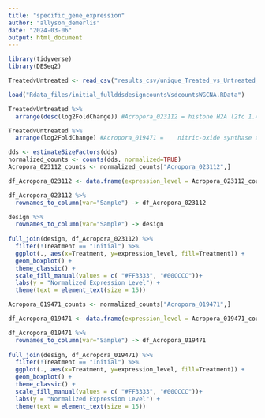 ```yaml
---
title: "specific_gene_expression"
author: "allyson_demerlis"
date: "2024-03-06"
output: html_document
---
```


```r
library(tidyverse)
library(DESeq2)

TreatedvUntreated <- read_csv("results_csv/unique_Treated_vs_Untreated_annotated_KOG.csv")

load("Rdata_files/initial_fullddsdesigncountsVsdcountsWGCNA.RData")
```


```r
TreatedvUntreated %>% 
  arrange(desc(log2FoldChange)) #Acropora_023112 = histone H2A l2fc 1.48 

TreatedvUntreated %>% 
  arrange(log2FoldChange) #Acropora_019471 = 	nitric-oxide synthase activity l2fc -2.052
``` 

```r
dds <- estimateSizeFactors(dds)
normalized_counts <- counts(dds, normalized=TRUE)
Acropora_023112_counts <- normalized_counts["Acropora_023112",]

df_Acropora_023112 <- data.frame(expression_level = Acropora_023112_counts)

df_Acropora_023112 %>% 
  rownames_to_column(var="Sample") -> df_Acropora_023112

design %>% 
  rownames_to_column(var="Sample") -> design
  
full_join(design, df_Acropora_023112) %>% 
  filter(!Treatment == "Initial") %>% 
  ggplot(., aes(x=Treatment, y=expression_level, fill=Treatment)) +
  geom_boxplot() +
  theme_classic() +
  scale_fill_manual(values = c( "#FF3333", "#00CCCC"))+
  labs(y = "Normalized Expression Level") +
  theme(text = element_text(size = 15))

```


```r
Acropora_019471_counts <- normalized_counts["Acropora_019471",]

df_Acropora_019471 <- data.frame(expression_level = Acropora_019471_counts)

df_Acropora_019471 %>% 
  rownames_to_column(var="Sample") -> df_Acropora_019471
 
full_join(design, df_Acropora_019471) %>% 
  filter(!Treatment == "Initial") %>% 
  ggplot(., aes(x=Treatment, y=expression_level, fill=Treatment)) +
  geom_boxplot() +
  theme_classic() +
  scale_fill_manual(values = c( "#FF3333", "#00CCCC"))+
  labs(y = "Normalized Expression Level") +
  theme(text = element_text(size = 15))

```